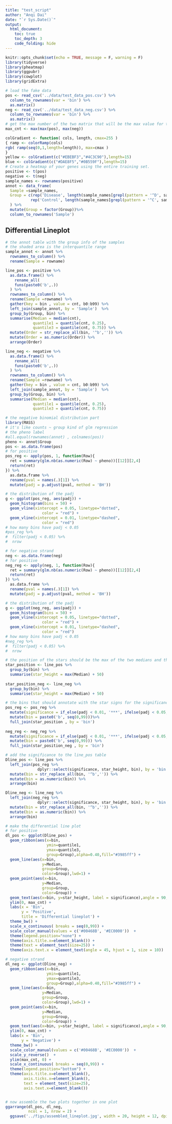 ```yaml
---
title: "test_script"
author: "Anqi Dai"
date: "`r Sys.Date()`"
output:
  html_document:
    toc: true
    toc_depth: 3
    code_folding: hide
---
```


```r
knitr::opts_chunk$set(echo = TRUE, message = F, warning = F)
library(tidyverse)
library(pheatmap)
library(ggpubr)
library(cowplot)
library(gridExtra)
```

```r
# load the fake data
pos <- read_csv('../data/test_data_pos.csv') %>%
  column_to_rownames(var = 'bin') %>%
  as.matrix()
neg <- read_csv('../data/test_data_neg.csv') %>%
  column_to_rownames(var = 'bin') %>%
  as.matrix()
# get the max number of the two matrix that will be the max value for the two heatmaps
max_cnt <- max(max(pos), max(neg)) 

colGradient <- function( cols, length, cmax=255 )
{ ramp <- colorRamp(cols)
rgb( ramp(seq(0,1,length=length)), max=cmax )
}
yellow <- colGradient(c("#EBEBF3","#4C3C90"),length=15) 
blue <- colGradient(c("#DAE8F5","#0B559F"),length=15) 
# Create a heatmap of your genes using the entire training set.
positive <- t(pos)
negative <- t(neg)
sample_names <- rownames(positive)
annot <- data_frame(
  Sample =sample_names, 
  Group = c(rep('Disease', length(sample_names[grepl(pattern = '^D', sample_names)])),
           rep('Control', length(sample_names[grepl(pattern = '^C', sample_names)])) )
  ) %>%
  mutate(Group = factor(Group))%>%
  column_to_rownames('Sample')

```


## Differential Lineplot

```r
# the annot table with the group info of the samples
# the shaded area is the interquantile range
sample_annot <- annot %>%
  rownames_to_column() %>%
  rename(Sample = rowname)

line_pos <- positive %>%
  as.data.frame() %>%
    rename_all(
    funs(paste0('b',.))
  ) %>%
  rownames_to_column() %>%
  rename(Sample =rowname) %>%
  gather(key = bin , value = cnt, b0:b99) %>%
  left_join(sample_annot, by = 'Sample')  %>%
  group_by(Group, bin) %>%
  summarise(Median = median(cnt),
            quantile1 = quantile(cnt, 0.25),
            quantile3 = quantile(cnt, 0.75)) %>%
  mutate(Order = str_replace_all(bin, '^b','')) %>%
  mutate(Order = as.numeric(Order)) %>%
  arrange(Order)

line_neg <- negative %>%
  as.data.frame() %>%
    rename_all(
    funs(paste0('b',.))
  ) %>%
  rownames_to_column() %>%
  rename(Sample =rowname) %>%
  gather(key = bin , value = cnt, b0:b99) %>%
  left_join(sample_annot, by = 'Sample')  %>%
  group_by(Group, bin) %>%
  summarise(Median = median(cnt),
            quantile1 = quantile(cnt, 0.25),
            quantile3 = quantile(cnt, 0.75))


```



```r
# the negative binomial distribution part
library(MASS)
# it's like counts ~ group kind of glm regression
# the pheno label
#all.equal(rownames(annot) , colnames(pos))
pheno <- annot$Group
pos <- as.data.frame(pos)
# for positive
pos_reg <- apply(pos, 1, function(Row){
  ret = summary(glm.nb(as.numeric(Row) ~ pheno))[[12]][2,4]  
  return(ret)
}) %>% 
  as.data.frame %>% 
  rename(pval = names(.)[1]) %>%
  mutate(padj = p.adjust(pval, method = 'BH'))

# the distribution of the padj
g <- ggplot(pos_reg, aes(padj)) +
  geom_histogram(bins = 50) + 
  geom_vline(xintercept = 0.05, linetype="dotted", 
                color = "red") +
  geom_vline(xintercept = 0.01, linetype="dashed", 
                color = "red")
# how many bins have padj < 0.05
#pos_reg %>%
#  filter(padj < 0.05) %>%
#  nrow
```

```r
# for negative strand
neg <- as.data.frame(neg)
# for positive
neg_reg <- apply(neg, 1, function(Row){
  ret = summary(glm.nb(as.numeric(Row) ~ pheno))[[12]][2,4]  
  return(ret)
}) %>% 
  as.data.frame %>% 
  rename(pval = names(.)[1]) %>%
  mutate(padj = p.adjust(pval, method = 'BH'))

# the distribution of the padj
g <- ggplot(neg_reg, aes(padj)) +
  geom_histogram(bins = 50) + 
  geom_vline(xintercept = 0.05, linetype="dotted", 
                color = "red") +
  geom_vline(xintercept = 0.01, linetype="dashed", 
                color = "red")
# how many bins have padj < 0.05
#neg_reg %>%
#  filter(padj < 0.05) %>%
#  nrow
```

```r
# the position of the stars should be the max of the two medians and then + 20.
star_position <- line_pos %>%
  group_by(bin) %>%
  summarise(star_height = max(Median) + 50)
 
star_position_neg <- line_neg %>%
  group_by(bin) %>%
  summarise(star_height = max(Median) + 50)

# the bins that should annotate with the star signs for the significance level
pos_reg <- pos_reg %>%
  mutate(significance = if_else(padj < 0.01, '***', ifelse(padj < 0.05, '**', if_else(padj < 0.1, '*', '')))) %>%
  mutate(bin = paste0('b', seq(0,99)))%>%
  full_join(star_position , by = 'bin')
  
neg_reg <- neg_reg %>%
  mutate(significance = if_else(padj < 0.01, '***', ifelse(padj < 0.05, '**', if_else(padj < 0.1, '*', '')))) %>%
  mutate(bin = paste0('b', seq(0,99))) %>%
  full_join(star_position_neg , by = 'bin')
```

```r
# add the significance to the line_pos table
Dline_pos <- line_pos %>% 
  left_join(pos_reg %>%
              dplyr::select(significance, star_height, bin), by = 'bin') %>%
  mutate(bin = str_replace_all(bin, '^b','')) %>%
  mutate(bin = as.numeric(bin)) %>%
  arrange(bin)

Dline_neg <- line_neg %>% 
  left_join(neg_reg %>%
              dplyr::select(significance, star_height, bin), by = 'bin')%>%
  mutate(bin = str_replace_all(bin, '^b','')) %>%
  mutate(bin = as.numeric(bin)) %>%
  arrange(bin)
```


```r
# make the differential line plot
# for positive
dl_pos <- ggplot(Dline_pos) + 
  geom_ribbon(aes(x=bin,
                  ymin=quantile1,
                  ymax=quantile3,
                  group=Group),alpha=0.40,fill="#3985ff") + 
  geom_line(aes(x=bin,
                y=Median,
                group=Group,
                color=Group),lwd=1) +
  geom_point(aes(x=bin,
                y=Median,
                group=Group,
                color=Group)) +
  geom_text(aes(x=bin, y=star_height, label = significance),angle = 90, nudge_x = 0.2) +
  ylim(0, max_cnt) + 
  labs(x = 'Bin',
       y = 'Positive',
       title = 'Differential lineplot') +
  theme_bw() +
  scale_x_continuous( breaks = seq(0,99)) +
  scale_color_manual(values = c('#00468B', '#EC0000'))  +
  theme(legend.position="none") +
  theme(axis.title.x=element_blank()) +
  theme(text = element_text(size=25)) +
  theme(axis.text.x = element_text(angle = 45, hjust = 1, size = 10)) 

# negative strand
dl_neg <- ggplot(Dline_neg) + 
  geom_ribbon(aes(x=bin,
                  ymin=quantile1,
                  ymax=quantile3,
                  group=Group),alpha=0.40,fill="#3985ff") + 
  geom_line(aes(x=bin,
                y=Median,
                group=Group,
                color=Group),lwd=1) +
  geom_point(aes(x=bin,
                y=Median,
                group=Group,
                color=Group)) +
  geom_text(aes(x=bin, y=star_height, label = significance),angle = 90, nudge_x = 0.2) +
  ylim(0, max_cnt) + 
  labs(x = 'Bin',
       y = 'Negative') +
  theme_bw() +
  scale_color_manual(values = c('#00468B', '#EC0000'))  +
  scale_y_reverse()  + 
  ylim(max_cnt, 0) +
  scale_x_continuous( breaks = seq(0,99)) +
  theme(legend.position="bottom") +
  theme(axis.title.x=element_blank(),
        axis.ticks.x=element_blank(),
        text = element_text(size=25),
        axis.text.x=element_blank()) 


# now assemble the two plots together in one plot
ggarrange(dl_pos, dl_neg, 
          ncol = 1, nrow = 2) +
  ggsave('../figs/assembled_lineplot.jpg', width = 20, height = 12, dpi = 300)
```
